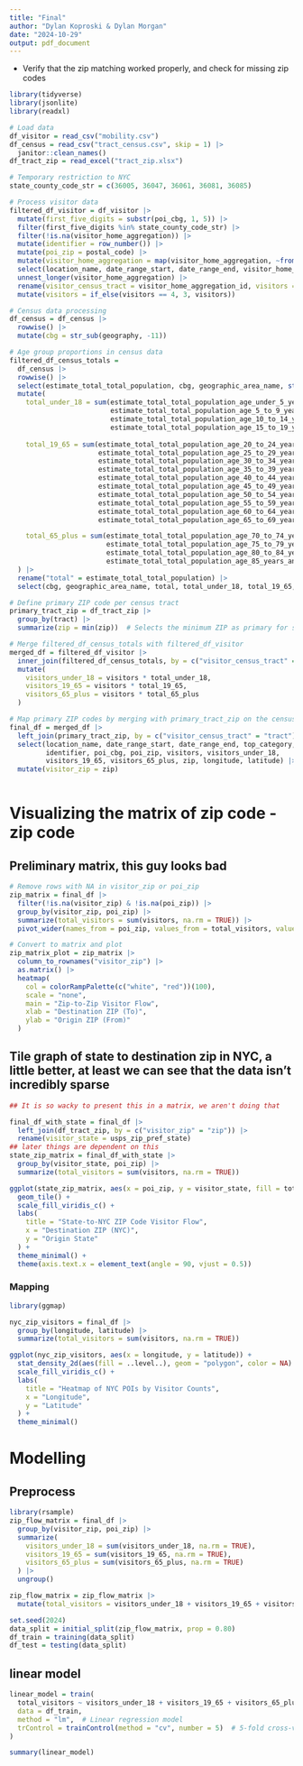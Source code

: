 ```yaml
---
title: "Final"
author: "Dylan Koproski & Dylan Morgan"
date: "2024-10-29"
output: pdf_document
---
```


* Verify that the zip matching worked properly, and check for missing zip codes

```r
library(tidyverse)
library(jsonlite)
library(readxl)

# Load data
df_visitor = read_csv("mobility.csv")
df_census = read_csv("tract_census.csv", skip = 1) |> 
  janitor::clean_names()
df_tract_zip = read_excel("tract_zip.xlsx")

# Temporary restriction to NYC
state_county_code_str = c(36005, 36047, 36061, 36081, 36085)

# Process visitor data
filtered_df_visitor = df_visitor |> 
  mutate(first_five_digits = substr(poi_cbg, 1, 5)) |>
  filter(first_five_digits %in% state_county_code_str) |> 
  filter(!is.na(visitor_home_aggregation)) |> 
  mutate(identifier = row_number()) |> 
  mutate(poi_zip = postal_code) |> 
  mutate(visitor_home_aggregation = map(visitor_home_aggregation, ~fromJSON(as.character(.)))) |> 
  select(location_name, date_range_start, date_range_end, visitor_home_aggregation, top_category, identifier, poi_cbg, poi_zip, latitude, longitude) |>
  unnest_longer(visitor_home_aggregation) |>
  rename(visitor_census_tract = visitor_home_aggregation_id, visitors = visitor_home_aggregation) |> 
  mutate(visitors = if_else(visitors == 4, 3, visitors)) 

# Census data processing
df_census = df_census |> 
  rowwise() |> 
  mutate(cbg = str_sub(geography, -11))

# Age group proportions in census data
filtered_df_census_totals = 
  df_census |> 
  rowwise() |> 
  select(estimate_total_total_population, cbg, geographic_area_name, starts_with("estimate")) |> 
  mutate(
    total_under_18 = sum(estimate_total_total_population_age_under_5_years,
                         estimate_total_total_population_age_5_to_9_years,
                         estimate_total_total_population_age_10_to_14_years,
                         estimate_total_total_population_age_15_to_19_years) / estimate_total_total_population,
    
    total_19_65 = sum(estimate_total_total_population_age_20_to_24_years,
                      estimate_total_total_population_age_25_to_29_years,
                      estimate_total_total_population_age_30_to_34_years,
                      estimate_total_total_population_age_35_to_39_years,
                      estimate_total_total_population_age_40_to_44_years,
                      estimate_total_total_population_age_45_to_49_years,
                      estimate_total_total_population_age_50_to_54_years,
                      estimate_total_total_population_age_55_to_59_years,
                      estimate_total_total_population_age_60_to_64_years,
                      estimate_total_total_population_age_65_to_69_years) / estimate_total_total_population,

    total_65_plus = sum(estimate_total_total_population_age_70_to_74_years,
                        estimate_total_total_population_age_75_to_79_years,
                        estimate_total_total_population_age_80_to_84_years,
                        estimate_total_total_population_age_85_years_and_over) / estimate_total_total_population
  ) |> 
  rename("total" = estimate_total_total_population) |> 
  select(cbg, geographic_area_name, total, total_under_18, total_19_65, total_65_plus)

# Define primary ZIP code per census tract
primary_tract_zip = df_tract_zip |> 
  group_by(tract) |> 
  summarize(zip = min(zip))  # Selects the minimum ZIP as primary for simplicity

# Merge filtered_df_census_totals with filtered_df_visitor
merged_df = filtered_df_visitor |> 
  inner_join(filtered_df_census_totals, by = c("visitor_census_tract" = "cbg")) |> 
  mutate(
    visitors_under_18 = visitors * total_under_18,
    visitors_19_65 = visitors * total_19_65,
    visitors_65_plus = visitors * total_65_plus
  ) 

# Map primary ZIP codes by merging with primary_tract_zip on the census tract
final_df = merged_df |> 
  left_join(primary_tract_zip, by = c("visitor_census_tract" = "tract")) |> 
  select(location_name, date_range_start, date_range_end, top_category, 
         identifier, poi_cbg, poi_zip, visitors, visitors_under_18, 
         visitors_19_65, visitors_65_plus, zip, longitude, latitude) |> 
  mutate(visitor_zip = zip)



```

# Visualizing the matrix of zip code - zip code

## Preliminary matrix, this guy looks bad

```r
# Remove rows with NA in visitor_zip or poi_zip
zip_matrix = final_df |> 
  filter(!is.na(visitor_zip) & !is.na(poi_zip)) |> 
  group_by(visitor_zip, poi_zip) |> 
  summarize(total_visitors = sum(visitors, na.rm = TRUE)) |> 
  pivot_wider(names_from = poi_zip, values_from = total_visitors, values_fill = 0)

# Convert to matrix and plot
zip_matrix_plot = zip_matrix |> 
  column_to_rownames("visitor_zip") |> 
  as.matrix() |> 
  heatmap(
    col = colorRampPalette(c("white", "red"))(100),
    scale = "none",
    main = "Zip-to-Zip Visitor Flow",
    xlab = "Destination ZIP (To)",
    ylab = "Origin ZIP (From)"
  )
```

## Tile graph of state to destination zip in NYC, a little better, at least we can see that the data isn't incredibly sparse

``` r
## It is so wacky to present this in a matrix, we aren't doing that

final_df_with_state = final_df |> 
  left_join(df_tract_zip, by = c("visitor_zip" = "zip")) |> 
  rename(visitor_state = usps_zip_pref_state)
## later things are dependent on this
state_zip_matrix = final_df_with_state |> 
  group_by(visitor_state, poi_zip) |> 
  summarize(total_visitors = sum(visitors, na.rm = TRUE)) 

ggplot(state_zip_matrix, aes(x = poi_zip, y = visitor_state, fill = total_visitors)) + 
  geom_tile() + 
  scale_fill_viridis_c() + 
  labs(
    title = "State-to-NYC ZIP Code Visitor Flow",
    x = "Destination ZIP (NYC)",
    y = "Origin State"
  ) + 
  theme_minimal() +
  theme(axis.text.x = element_text(angle = 90, vjust = 0.5))
```

### Mapping

```r
library(ggmap)

nyc_zip_visitors = final_df |> 
  group_by(longitude, latitude) |> 
  summarize(total_visitors = sum(visitors, na.rm = TRUE)) 

ggplot(nyc_zip_visitors, aes(x = longitude, y = latitude)) +
  stat_density_2d(aes(fill = ..level..), geom = "polygon", color = NA) +
  scale_fill_viridis_c() +
  labs(
    title = "Heatmap of NYC POIs by Visitor Counts",
    x = "Longitude", 
    y = "Latitude"
  ) +
  theme_minimal()
```

# Modelling 

## Preprocess

```r
library(rsample)
zip_flow_matrix = final_df |> 
  group_by(visitor_zip, poi_zip) |> 
  summarize(
    visitors_under_18 = sum(visitors_under_18, na.rm = TRUE),
    visitors_19_65 = sum(visitors_19_65, na.rm = TRUE),
    visitors_65_plus = sum(visitors_65_plus, na.rm = TRUE)
  ) |> 
  ungroup()

zip_flow_matrix = zip_flow_matrix |> 
  mutate(total_visitors = visitors_under_18 + visitors_19_65 + visitors_65_plus)

set.seed(2024)
data_split = initial_split(zip_flow_matrix, prop = 0.80)
df_train = training(data_split)
df_test = testing(data_split)
```

## linear model

```r
linear_model = train(
  total_visitors ~ visitors_under_18 + visitors_19_65 + visitors_65_plus,
  data = df_train,
  method = "lm",  # Linear regression model
  trControl = trainControl(method = "cv", number = 5)  # 5-fold cross-validation
)

summary(linear_model)
```


